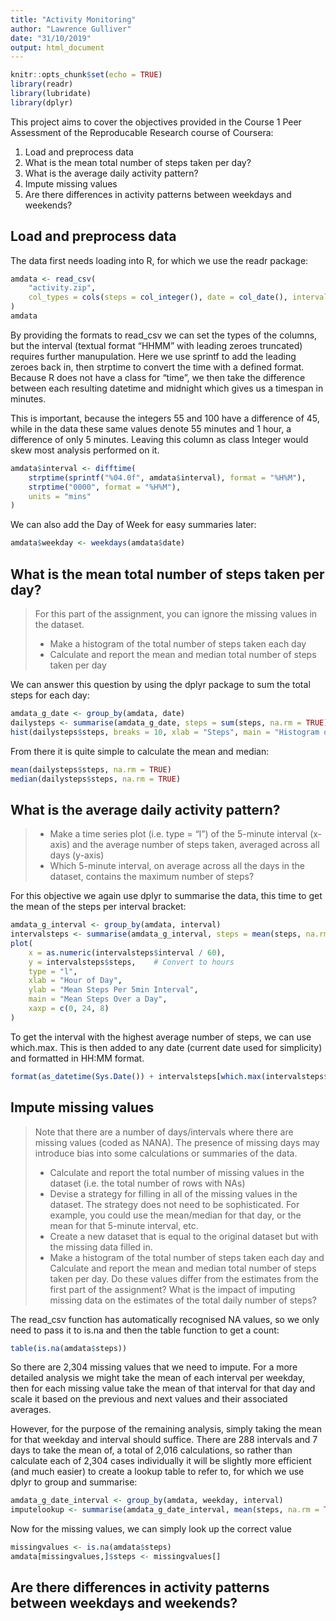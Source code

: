 ```yaml
---
title: "Activity Monitoring"
author: "Lawrence Gulliver"
date: "31/10/2019"
output: html_document
---
```


```r
knitr::opts_chunk$set(echo = TRUE)
library(readr)
library(lubridate)
library(dplyr)
```

This project aims to cover the objectives provided in the Course 1 Peer Assessment of the Reproducable Research course of Coursera:

1. Load and preprocess data
1. What is the mean total number of steps taken per day?
1. What is the average daily activity pattern?
1. Impute missing values
1. Are there differences in activity patterns between weekdays and weekends?

## Load and preprocess data

The data first needs loading into R, for which we use the readr package:

```r
amdata <- read_csv(
    "activity.zip",
    col_types = cols(steps = col_integer(), date = col_date(), interval = col_integer())
)
amdata
```

By providing the formats to read_csv we can set the types of the columns, but the interval (textual format "HHMM" with leading zeroes truncated) requires further manupulation. Here we use sprintf to add the leading zeroes back in, then strptime to convert the time with a defined format. Because R does not have a class for "time", we then take the difference between each resulting datetime and midnight which gives us a timespan in minutes.

This is important, because the integers 55 and 100 have a difference of 45, while in the data these same values denote 55 minutes and 1 hour, a difference of only 5 minutes. Leaving this column as class Integer would skew most analysis performed on it.

```r
amdata$interval <- difftime(
    strptime(sprintf("%04.0f", amdata$interval), format = "%H%M"),
    strptime("0000", format = "%H%M"),
    units = "mins"
)
```

We can also add the Day of Week for easy summaries later:

```r
amdata$weekday <- weekdays(amdata$date)
```

## What is the mean total number of steps taken per day?
> For this part of the assignment, you can ignore the missing values in the dataset.
>
>    - Make a histogram of the total number of steps taken each day
>    - Calculate and report the mean and median total number of steps taken per day

We can answer this question by using the dplyr package to sum the total steps for each day:

```r
amdata_g_date <- group_by(amdata, date)
dailysteps <- summarise(amdata_g_date, steps = sum(steps, na.rm = TRUE))
hist(dailysteps$steps, breaks = 10, xlab = "Steps", main = "Histogram of Number of Steps Per Day")
```

From there it is quite simple to calculate the mean and median:

```r
mean(dailysteps$steps, na.rm = TRUE)
median(dailysteps$steps, na.rm = TRUE)
```

## What is the average daily activity pattern?
> - Make a time series plot (i.e. type = "l") of the 5-minute interval (x-axis) and the average number of steps taken, averaged across all days (y-axis)
> - Which 5-minute interval, on average across all the days in the dataset, contains the maximum number of steps?

For this objective we again use dplyr to summarise the data, this time to get the mean of the steps per interval bracket:

```r
amdata_g_interval <- group_by(amdata, interval)
intervalsteps <- summarise(amdata_g_interval, steps = mean(steps, na.rm = TRUE))
plot(
    x = as.numeric(intervalsteps$interval / 60),
    y = intervalsteps$steps,    # Convert to hours
    type = "l",
    xlab = "Hour of Day",
    ylab = "Mean Steps Per 5min Interval",
    main = "Mean Steps Over a Day",
    xaxp = c(0, 24, 8)
)
```

To get the interval with the highest average number of steps, we can use which.max. This is then added to any date (current date used for simplicity) and formatted in HH:MM format. 

```r
format(as_datetime(Sys.Date()) + intervalsteps[which.max(intervalsteps$steps),]$interval, "%H:%M")
```

## Impute missing values
> Note that there are a number of days/intervals where there are missing values (coded as NA\color{red}{\verb|NA|}NA). The presence of missing days may introduce bias into some calculations or summaries of the data.
>
>    - Calculate and report the total number of missing values in the dataset (i.e. the total number of rows with NAs)
>    - Devise a strategy for filling in all of the missing values in the dataset. The strategy does not need to be sophisticated. For example, you could use the mean/median for that day, or the mean for that 5-minute interval, etc.
>    - Create a new dataset that is equal to the original dataset but with the missing data filled in.
>    - Make a histogram of the total number of steps taken each day and Calculate and report the mean and median total number of steps taken per day. Do these values differ from the estimates from the first part of the assignment? What is the impact of imputing missing data on the estimates of the total daily number of steps?

The read_csv function has automatically recognised NA values, so we only need to pass it to is.na and then the table function to get a count:

```r
table(is.na(amdata$steps))
```
So there are 2,304 missing values that we need to impute. For a more detailed analysis we might take the mean of each interval per weekday, then for each missing value take the mean of that interval for that day and scale it based on the previous and next values and their associated averages.

However, for the purpose of the remaining analysis, simply taking the mean for that weekday and interval should suffice. There are 288 intervals and 7 days to take the mean of, a total of 2,016 calculations, so rather than calculate each of 2,304 cases individually it will be slightly more efficient (and much easier) to create a lookup table to refer to, for which we use dplyr to group and summarise:

```r
amdata_g_date_interval <- group_by(amdata, weekday, interval)
imputelookup <- summarise(amdata_g_date_interval, mean(steps, na.rm = TRUE))
```

Now for the missing values, we can simply look up the correct value 

```r
missingvalues <- is.na(amdata$steps)
amdata[missingvalues,]$steps <- missingvalues[]
```

## Are there differences in activity patterns between weekdays and weekends?



